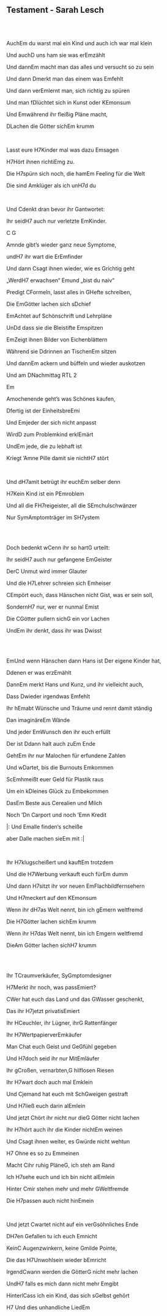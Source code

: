 ## Testament - Sarah Lesch
\
\
<p class='song show-chords'>Auch<span class='chord'>Em</span> du warst mal ein Kind und auch ich war mal klein</p>
<p class='song show-chords'>Und auch<span class='chord'>D</span> uns ham sie was er<span class='chord'>Em</span>zählt</p>
<p class='song show-chords'>Und dann<span class='chord'>Em</span> macht man das alles und versucht so zu sein</p>
<p class='song show-chords'>Und dann <span class='chord'>D</span>merkt man das einem was <span class='chord'>Em</span>fehlt</p>
<p class='song show-chords'>Und dann ver<span class='chord'>Em</span>lernt man, sich richtig zu spüren</p>
<p class='song show-chords'>Und man f<span class='chord'>D</span>lüchtet sich in Kunst oder K<span class='chord'>Em</span>onsum</p>
<p class='song show-chords'>Und <span class='chord'>Em</span>während ihr fleißig Pläne macht,</p>
<p class='song show-chords'><span class='chord'>D</span>Lachen die Götter sich<span class='chord'>Em</span> krumm</p>
\
<p class='song show-chords'>Lasst eure <span class='chord'>H7</span>Kinder mal was dazu <span class='chord'>Em</span>sagen</p>
<p class='song show-chords'><span class='chord'>H7</span>Hört ihnen richti<span class='chord'>Em</span>g zu.</p>
<p class='song show-chords'>Die <span class='chord'>H7</span>spürn sich noch, die ham<span class='chord'>Em</span> Feeling für die Welt</p>
<p class='song show-chords'>Die sind <span class='chord'>Am</span>klüger als ich un<span class='chord'>H7</span>d du</p>
\
<p class='song show-chords'>Und <span class='chord'>C</span>denkt dran bevor ihr <span class='chord'>G</span>antwortet:</p>
<p class='song show-chords'>Ihr seid<span class='chord'>H7</span> auch nur verletzte <span class='chord'>Em</span>Kinder.</p>
<p class='song show-chords'>   <span class='chord'>C</span>                     <span class='chord'>G</span></p>
<p class='song show-chords'><span class='chord'>Am</span>nde gibt’s wieder ganz neue Symptome,</p>
<p class='song show-chords'>und<span class='chord'>H7</span> ihr wart die Er<span class='chord'>Em</span>finder</p>
<p class='song show-chords'>Und dann <span class='chord'>C</span>sagt ihnen wieder, wie es <span class='chord'>G</span>richtig geht</p>
<p class='song show-chords'>„Werd<span class='chord'>H7</span> erwachsen“ <span class='chord'>Em</span>und „bist du naiv“</p>
<p class='song show-chords'>Predigt <span class='chord'>C</span>Formeln, lasst alles in <span class='chord'>G</span>Hefte schreiben,</p>
<p class='song show-chords'>Die <span class='chord'>Em</span>Götter lachen sich s<span class='chord'>D</span>chief</p>
<p class='song show-chords'><span class='chord'>Em</span>Achtet auf Schönschrift und Lehrpläne</p>
<p class='song show-chords'>Un<span class='chord'>D</span>d dass sie die Bleistifte <span class='chord'>Em</span>spitzen</p>
<p class='song show-chords'><span class='chord'>Em</span>Zeigt ihnen Bilder von Eichenblättern </p>
<p class='song show-chords'>Während sie <span class='chord'>D</span>drinnen an Tischen<span class='chord'>Em</span> sitzen</p>
<p class='song show-chords'>Und dann<span class='chord'>Em</span> ackern und büffeln und wieder auskotzen</p>
<p class='song show-chords'>Und am <span class='chord'>D</span>Nachmittag RTL 2</p>
<p class='song show-chords'>  <span class='chord'>Em</span></p>
<p class='song show-chords'><span class='chord'>Am</span>ochenende geht’s was Schönes kaufen, </p>
<p class='song show-chords'><span class='chord'>D</span>fertig ist der Einheitsbre<span class='chord'>Em</span>i</p>
<p class='song show-chords'>Und <span class='chord'>Em</span>jeder der sich nicht anpasst</p>
<p class='song show-chords'>Wird<span class='chord'>D</span> zum Problemkind erkl<span class='chord'>Em</span>ärt</p>
<p class='song show-chords'>Und<span class='chord'>Em</span> jede, die zu lebhaft ist</p>
<p class='song show-chords'>Kriegt ‘<span class='chord'>Am</span>ne Pille damit sie nicht<span class='chord'>H7</span> stört</p>
\
<p class='song show-chords'>Und d<span class='chord'>H7</span>amit betrügt ihr euch<span class='chord'>Em</span> selber denn</p>
<p class='song show-chords'><span class='chord'>H7</span>Kein Kind ist ein P<span class='chord'>Em</span>roblem</p>
<p class='song show-chords'>Und all die F<span class='chord'>H7</span>reigeister, all die S<span class='chord'>Em</span>chulschwänzer</p>
<p class='song show-chords'>Nur Sym<span class='chord'>Am</span>ptomträger im S<span class='chord'>H7</span>ystem</p>
\
\
<p class='song show-chords'>Doch bedenkt w<span class='chord'>C</span>enn ihr so hart<span class='chord'>G</span> urteilt:</p>
<p class='song show-chords'>Ihr seid<span class='chord'>H7</span> auch nur gefangene <span class='chord'>Em</span>Geister</p>
<p class='song show-chords'>Der<span class='chord'>C</span> Unmut wird immer <span class='chord'>G</span>lauter </p>
<p class='song show-chords'>Und die <span class='chord'>H7</span>Lehrer schreien sich <span class='chord'>Em</span>heiser</p>
<p class='song show-chords'><span class='chord'>C</span>Empört euch, dass Hänschen nicht <span class='chord'>G</span>ist, was er sein soll,</p>
<p class='song show-chords'>Sondern<span class='chord'>H7</span> nur, wer er nunmal <span class='chord'>Em</span>ist</p>
<p class='song show-chords'>Die <span class='chord'>C</span>Götter pullern sich<span class='chord'>G</span> ein vor Lachen</p>
<p class='song show-chords'>Und<span class='chord'>Em</span> ihr denkt, dass ihr was <span class='chord'>D</span>wisst</p>
\
 \
<p class='song show-chords'><span class='chord'>Em</span>Und wenn Hänschen dann Hans ist Der eigene Kinder hat, </p>
<p class='song show-chords'><span class='chord'>D</span>denen er was erz<span class='chord'>Em</span>ählt </p>
<p class='song show-chords'>Dann<span class='chord'>Em</span> merkt Hans und Kunz, und ihr vielleicht auch,</p>
<p class='song show-chords'>Dass <span class='chord'>D</span>wieder irgendwas <span class='chord'>Em</span>fehlt </p>
<p class='song show-chords'>Ihr h<span class='chord'>Em</span>abt Wünsche und Träume und rennt damit ständig </p>
<p class='song show-chords'><span class='chord'>D</span>an imaginäre<span class='chord'>Em</span> Wände</p>
<p class='song show-chords'>Und jeder <span class='chord'>Em</span>Wunsch den ihr euch erfüllt </p>
<p class='song show-chords'>Der ist <span class='chord'>D</span>dann halt auch zu<span class='chord'>Em</span> Ende</p>
<p class='song show-chords'>Geht<span class='chord'>Em</span> ihr nur Malochen für erfundene Zahlen</p>
<p class='song show-chords'>Und w<span class='chord'>D</span>artet, bis die Burnouts <span class='chord'>Em</span>kommen</p>
<p class='song show-chords'>Sc<span class='chord'>Em</span>hmeißt euer Geld für Plastik raus</p>
<p class='song show-chords'>Um ein k<span class='chord'>D</span>leines Glück zu <span class='chord'>Em</span>bekommen</p>
<p class='song show-chords'>Das<span class='chord'>Em</span> Beste aus Cerealien und Milch</p>
<p class='song show-chords'>Noch ‘<span class='chord'>D</span>n Carport und noch ‘<span class='chord'>Em</span>n Kredit</p>
<p class='song show-chords'>|: Und <span class='chord'>Em</span>alle finden‘s scheiße        </p>
<p class='song show-chords'> aber <span class='chord'>D</span>alle machen sie<span class='chord'>Em</span> mit :|         </p>
\
<p class='song show-chords'>Ihr <span class='chord'>H7</span>klugscheißert und kauft<span class='chord'>Em</span> trotzdem</p>
<p class='song show-chords'>Und die <span class='chord'>H7</span>Werbung verkauft euch für<span class='chord'>Em</span> dumm</p>
<p class='song show-chords'>Und dann <span class='chord'>H7</span>sitzt ihr vor neuen <span class='chord'>Em</span>Flachbildfernsehern</p>
<p class='song show-chords'>Und <span class='chord'>H7</span>meckert auf den K<span class='chord'>Em</span>onsum</p>
<p class='song show-chords'>Wenn ihr d<span class='chord'>H7</span>as Welt nennt, bin ich g<span class='chord'>Em</span>ern weltfremd</p>
<p class='song show-chords'>Die <span class='chord'>H7</span>Götter lachen sich<span class='chord'>Em</span> krumm</p>
<p class='song show-chords'>Wenn ihr <span class='chord'>H7</span>das Welt nennt, bin ich <span class='chord'>Em</span>gern weltfremd</p>
<p class='song show-chords'>Die<span class='chord'>Am</span> Götter lachen sich<span class='chord'>H7</span> krumm</p>
\
\
<p class='song show-chords'>Ihr T<span class='chord'>C</span>raumverkäufer, Sy<span class='chord'>G</span>mptomdesigner</p>
<p class='song show-chords'><span class='chord'>H7</span>Merkt ihr noch, was pass<span class='chord'>Em</span>iert? </p>
<p class='song show-chords'><span class='chord'>C</span>Wer hat euch das Land und das <span class='chord'>G</span>Wasser geschenkt, </p>
<p class='song show-chords'>Das ihr <span class='chord'>H7</span>jetzt privatis<span class='chord'>Em</span>iert</p>
<p class='song show-chords'>Ihr H<span class='chord'>C</span>euchler, ihr Lügner, ihr<span class='chord'>G</span> Rattenfänger </p>
<p class='song show-chords'>Ihr <span class='chord'>H7</span>Wertpapierver<span class='chord'>Em</span>käufer</p>
<p class='song show-chords'>Man <span class='chord'>C</span>hat euch Geist und Ge<span class='chord'>G</span>fühl gegeben </p>
<p class='song show-chords'>Und <span class='chord'>H7</span>doch seid ihr nur Mit<span class='chord'>Em</span>läufer </p>
<p class='song show-chords'>Ihr g<span class='chord'>C</span>roßen, vernarbten,<span class='chord'>G</span> hilflosen Riesen </p>
<p class='song show-chords'>Ihr <span class='chord'>H7</span>wart doch auch mal <span class='chord'>Em</span>klein</p>
<p class='song show-chords'>Und <span class='chord'>C</span>jemand hat euch mit Sch<span class='chord'>G</span>weigen gestraft </p>
<p class='song show-chords'>Und <span class='chord'>H7</span>ließ euch darin al<span class='chord'>Em</span>lein </p>
<p class='song show-chords'>Und jetzt <span class='chord'>C</span>hört ihr nicht nur die<span class='chord'>G</span> Götter nicht lachen </p>
<p class='song show-chords'>Ihr <span class='chord'>H7</span>hört auch ihr die Kinder nicht<span class='chord'>Em</span> weinen</p>
<p class='song show-chords'>Und <span class='chord'>C</span>sagt ihnen weiter, es <span class='chord'>G</span>würde nicht wehtun</p>
<p class='song show-chords'><span class='chord'>H7</span>  Ohne es so zu <span class='chord'>Em</span>meinen</p>
<p class='song show-chords'>Macht <span class='chord'>C</span>ihr ruhig Pläne<span class='chord'>G</span>, ich steh am Rand </p>
<p class='song show-chords'>Ich <span class='chord'>H7</span>sehe euch und ich bin nicht al<span class='chord'>Em</span>lein </p>
<p class='song show-chords'>Hinter <span class='chord'>C</span>mir stehen mehr und mehr <span class='chord'>G</span>Weltfremde </p>
<p class='song show-chords'>Die <span class='chord'>H7</span>passen auch nicht hin<span class='chord'>Em</span>ein </p>
\
<p class='song show-chords'>Und jetzt <span class='chord'>C</span>wartet nicht auf ein ver<span class='chord'>G</span>söhnliches Ende </p>
<p class='song show-chords'>D<span class='chord'>H7</span>en Gefallen tu ich euch <span class='chord'>Em</span>nicht </p>
<p class='song show-chords'>Kein<span class='chord'>C</span> Augenzwinkern, keine <span class='chord'>G</span>milde Pointe,</p>
<p class='song show-chords'>Die das <span class='chord'>H7</span>Unwohlsein wieder b<span class='chord'>Em</span>richt</p>
<p class='song show-chords'>Irgend<span class='chord'>C</span>wann werden die Götter<span class='chord'>G</span> nicht mehr lachen </p>
<p class='song show-chords'>Und<span class='chord'>H7</span> falls es mich dann nicht mehr <span class='chord'>Em</span>gibt </p>
<p class='song show-chords'>Hinterl<span class='chord'>C</span>ass ich ein Kind, das sich s<span class='chord'>G</span>elbst gehört</p>
<p class='song show-chords'><span class='chord'>H7</span>   Und dies unhandliche Lied<span class='chord'>Em</span></p>
   \
\
\
